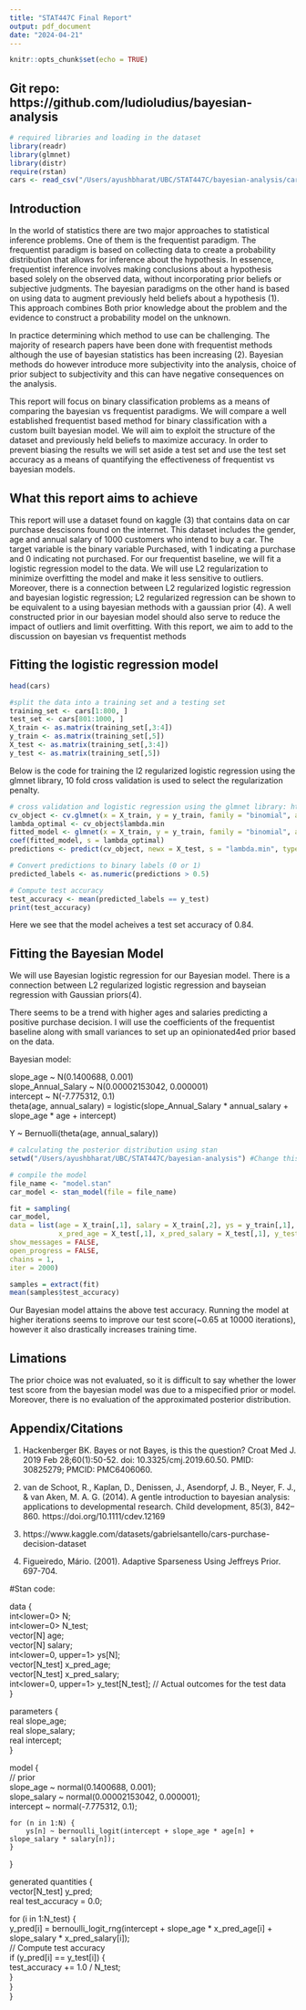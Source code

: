 ```yaml
---
title: "STAT447C Final Report"
output: pdf_document
date: "2024-04-21"
---
```


```r
knitr::opts_chunk$set(echo = TRUE)
```
## Git repo: https://github.com/ludioludius/bayesian-analysis

```r
# required libraries and loading in the dataset
library(readr)
library(glmnet)
library(distr)
require(rstan)
cars <- read_csv("/Users/ayushbharat/UBC/STAT447C/bayesian-analysis/car_data.csv")

```
## Introduction

In the world of statistics there are two major approaches to statistical inference problems. One of them is the frequentist paradigm. The frequentist paradigm is based on collecting data to create a probability distribution that allows for inference about the hypothesis. In essence, frequentist inference involves making conclusions about a hypothesis based solely on the observed data, without incorporating prior beliefs or subjective judgments. The bayesian paradigms on the other hand is based on using data to augment previously held beliefs about a hypothesis (1). This approach combines Both prior knowledge about the problem and the evidence to construct a probability model on the unknown. 

In practice determining which method to use can be challenging. The majority of research papers have been done with frequentist methods although the use of bayesian statistics has been increasing (2). Bayesian methods do however introduce more subjectivity into the analysis, choice of prior subject to subjectivity and this can have negative consequences on the analysis. 

This report will focus on binary classification problems as a means of comparing the bayesian vs frequentist paradigms. We will compare a well established frequentist based method for binary classification with a custom built bayesian model. We will aim to exploit the structure of the dataset and previously held beliefs to maximize accuracy. In order to prevent biasing the results we will set aside a test set and use the test set accuracy as a means of quantifying the effectiveness of frequentist vs bayesian models.

## What this report aims to achieve

This report will use a dataset found on kaggle (3) that contains data on car purchase descisons found on the internet. This dataset includes the gender, age and annual salary of 1000 customers who intend to buy a car. The target variable is the binary variable Purchased, with 1 indicating a purchase and 0 indicating not purchased. For our frequentist baseline, we will fit a logistic regression model to the data. We will use L2 regularization to minimize overfitting the model and make it less sensitive to outliers. Moreover, there is a connection between L2 regularized logistic regression and bayesian logistic regression; L2 regularized regression can be shown to be equivalent to a using bayesian methods with a gaussian prior (4). A well constructed prior in our bayesian model should also serve to reduce the impact of outliers and limit overfitting. With this report, we aim to add to the discussion on bayesian vs frequentist methods





## Fitting the logistic regression model

```r
head(cars)
```
```r
#split the data into a training set and a testing set
training_set <- cars[1:800, ]
test_set <- cars[801:1000, ]
X_train <- as.matrix(training_set[,3:4])
y_train <- as.matrix(training_set[,5])
X_test <- as.matrix(training_set[,3:4])
y_test <- as.matrix(training_set[,5])
```

Below is the code for training the l2 regularized logistic regression using the glmnet library, 10 fold cross validation is used to select the regularization penalty.
```r
# cross validation and logistic regression using the glmnet library: https://glmnet.stanford.edu/articles/glmnet.html#logistic-regression-family-binomial
cv_object <- cv.glmnet(x = X_train, y = y_train, family = "binomial", alpha = 0)
lambda_optimal <- cv_object$lambda.min
fitted_model <- glmnet(x = X_train, y = y_train, family = "binomial", alpha = 0, lambda = lambda_optimal)
coef(fitted_model, s = lambda_optimal)
predictions <- predict(cv_object, newx = X_test, s = "lambda.min", type = "response")

# Convert predictions to binary labels (0 or 1)
predicted_labels <- as.numeric(predictions > 0.5)

# Compute test accuracy
test_accuracy <- mean(predicted_labels == y_test)
print(test_accuracy)
```
Here we see that the model acheives a test set accuracy of 0.84.

## Fitting the Bayesian Model

We will use Bayesian logistic regression for our Bayesian model. There is a connection between L2 regularized logistic regression and bayseian regression with Gaussian priors(4).

There seems to be a trend with higher ages and salaries predicting a positive purchase decision. I will use the coefficients of the frequentist baseline along with small variances to set up an opinionated4ed prior based on the data.

Bayesian model:

slope_age ~ N(0.1400688, 0.001)  
slope_Annual_Salary ~ N(0.00002153042, 0.000001)  
intercept ~ N(-7.775312, 0.1)  
theta(age, annual_salary) = logistic(slope_Annual_Salary * annual_salary + slope_age * age + intercept)  

Y ~ Bernuolli(theta(age, annual_salary))  


```r
# calculating the posterior distribution using stan
setwd("/Users/ayushbharat/UBC/STAT447C/bayesian-analysis") #Change this to the directory that includes the stan file

# compile the model
file_name <- "model.stan"
car_model <- stan_model(file = file_name)

fit = sampling(
car_model,
data = list(age = X_train[,1], salary = X_train[,2], ys = y_train[,1], N = length(y_train), N_test = length(y_test), 
            x_pred_age = X_test[,1], x_pred_salary = X_test[,1], y_test = y_test[,1]),
show_messages = FALSE,
open_progress = FALSE,
chains = 1,
iter = 2000)

```
```r
samples = extract(fit)
mean(samples$test_accuracy)
```

Our Bayesian model attains the above test accuracy. Running the model at higher iterations seems to improve our test score(~0.65 at 10000 iterations), however it also drastically increases training time.


## Limations

The prior choice was not evaluated, so it is difficult to say whether the lower test score from the bayesian model was due to a mispecified prior or model. Moreover, there is no evaluation of the approximated posterior distribution. 

## Appendix/Citations

1) Hackenberger BK. Bayes or not Bayes, is this the question? Croat Med J. 2019 Feb 28;60(1):50-52. doi: 10.3325/cmj.2019.60.50. PMID: 30825279; PMCID: PMC6406060.

(2) van de Schoot, R., Kaplan, D., Denissen, J., Asendorpf, J. B., Neyer, F. J., & van Aken, M. A. G. (2014). A gentle introduction to bayesian analysis: applications to developmental research. Child development, 85(3), 842–860. https://doi.org/10.1111/cdev.12169

(3) https://www.kaggle.com/datasets/gabrielsantello/cars-purchase-decision-dataset 

(4) Figueiredo, Mário. (2001). Adaptive Sparseness Using Jeffreys Prior. 697-704. 


#Stan code:

data {  
	int<lower=0> N;  
	int<lower=0> N_test;  
	vector[N] age;  
	vector[N] salary;  
	int<lower=0, upper=1> ys[N];  
	vector[N_test] x_pred_age;  
	vector[N_test] x_pred_salary;  
	int<lower=0, upper=1> y_test[N_test]; // Actual outcomes for the test data  
}  

parameters {  
	real slope_age;  
	real slope_salary;  
	real intercept;  
}  

model {  
	// prior  
	slope_age ~ normal(0.1400688, 0.001);  
	slope_salary ~ normal(0.00002153042, 0.000001);  
	intercept ~ normal(-7.775312, 0.1);  
	
	for (n in 1:N) {  
  		ys[n] ~ bernoulli_logit(intercept + slope_age * age[n] + slope_salary * salary[n]);  
	}  
}  

generated quantities {  
  vector[N_test] y_pred;  
  real test_accuracy = 0.0;  
  
  for (i in 1:N_test) {  
    y_pred[i] = bernoulli_logit_rng(intercept + slope_age * x_pred_age[i] + slope_salary * x_pred_salary[i]);  
    // Compute test accuracy  
    if (y_pred[i] == y_test[i]) {  
      test_accuracy += 1.0 / N_test;  
    }  
  }  
}  





